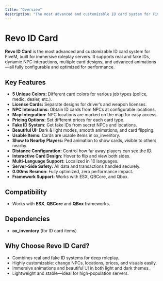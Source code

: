 ```yaml
---
title: "Overview"
description: "The most advanced and customizable ID card system for FiveM roleplay servers."
---
```


# Revo ID Card

**Revo ID Card** is the most advanced and customizable ID card system for FiveM, built for immersive roleplay servers. It supports real and fake IDs, dynamic NPC interactions, multiple card designs, and advanced animations—all fully configurable and optimized for performance.

## Key Features

- **5 Unique Colors:** Different card colors for various job types (police, medic, dealer, etc.).
- **License Cards:** Separate designs for driver’s and weapon licenses.
- **NPC Interactions:** Obtain ID cards from NPCs at configurable locations.
- **Map Integration:** NPC locations are marked on the map for easy access.
- **Pricing Options:** Set different prices for each card type.
- **Fake ID System:** Get fake IDs from secret NPCs and locations.
- **Beautiful UI:** Dark & light modes, smooth animations, and card flipping.
- **Usable Items:** Cards are usable items in ox_inventory.
- **Show to Nearby Players:** Ped animation to show cards, visible to others nearby.
- **Distance Configuration:** Control how far away players can see the ID.
- **Interactive Card Design:** Hover to flip and view both sides.
- **Multi-Language Support:** Localized in 10 languages.
- **Server-Side Safety:** All data and transactions handled securely.
- **0.00ms Resmon:** Fully optimized, zero performance impact.
- **Framework Support:** Works with ESX, QBCore, and Qbox.

## Compatibility

- Works with **ESX**, **QBCore** and **QBox** frameworks.

## Dependencies

- **ox_inventory** (for ID card items)

## Why Choose Revo ID Card?

- Combines real and fake ID systems for deep roleplay.
- Highly customizable: change NPCs, locations, prices, and visuals easily.
- Immersive animations and beautiful UI in both light and dark themes.
- Lightweight and stable—ideal for high-population servers.